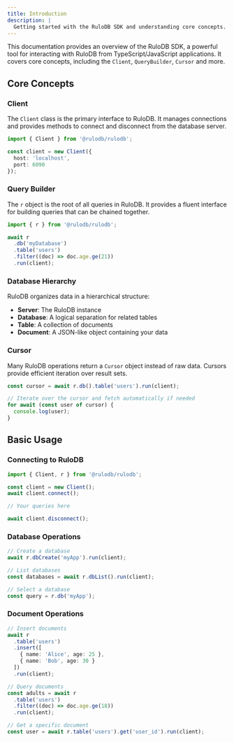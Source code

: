 ```yaml
---
title: Introduction
description: |
  Getting started with the RuloDB SDK and understanding core concepts.
---
```



This documentation provides an overview of the RuloDB SDK, a powerful tool for interacting with RuloDB from TypeScript/JavaScript applications. It covers core concepts, including the `Client`, `QueryBuilder`, `Cursor` and more.

## Core Concepts

### Client

The `Client` class is the primary interface to RuloDB. It manages connections and provides methods to connect and disconnect from the database server.

```ts TypeScript
import { Client } from '@rulodb/rulodb';

const client = new Client({
  host: 'localhost',
  port: 6090
});
```

### Query Builder

The `r` object is the root of all queries in RuloDB. It provides a fluent interface for building queries that can be chained together.

```ts TypeScript
import { r } from '@rulodb/rulodb';

await r
  .db('myDatabase')
  .table('users')
  .filter((doc) => doc.age.ge(21))
  .run(client);
```

### Database Hierarchy

RuloDB organizes data in a hierarchical structure:

- **Server**: The RuloDB instance
- **Database**: A logical separation for related tables
- **Table**: A collection of documents
- **Document**: A JSON-like object containing your data

### Cursor

Many RuloDB operations return a `Cursor` object instead of raw data. Cursors provide efficient iteration over result sets.

```ts TypeScript
const cursor = await r.db().table('users').run(client);

// Iterate over the cursor and fetch automatically if needed
for await (const user of cursor) {
  console.log(user);
}
```

## Basic Usage

### Connecting to RuloDB

```ts TypeScript
import { Client, r } from '@rulodb/rulodb';

const client = new Client();
await client.connect();

// Your queries here

await client.disconnect();
```

### Database Operations

```ts TypeScript
// Create a database
await r.dbCreate('myApp').run(client);

// List databases
const databases = await r.dbList().run(client);

// Select a database
const query = r.db('myApp');
```

### Document Operations

```ts TypeScript
// Insert documents
await r
  .table('users')
  .insert([
    { name: 'Alice', age: 25 },
    { name: 'Bob', age: 30 }
  ])
  .run(client);

// Query documents
const adults = await r
  .table('users')
  .filter((doc) => doc.age.ge(18))
  .run(client);

// Get a specific document
const user = await r.table('users').get('user_id').run(client);
```

<DocumentationFooter />

